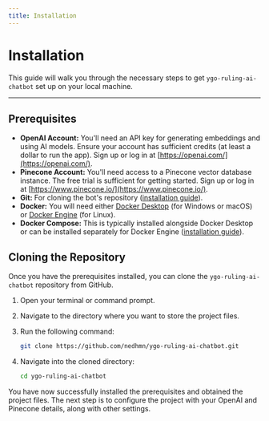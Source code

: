 ```yaml
---
title: Installation
---
```


# Installation

This guide will walk you through the necessary steps to get `ygo-ruling-ai-chatbot` set up on your local machine.

---

## Prerequisites

- **OpenAI Account:** You'll need an API key for generating embeddings and using AI models. Ensure your account has sufficient credits (at least a dollar to run the app). Sign up or log in at [https://openai.com/](https://openai.com/).
- **Pinecone Account:** You'll need access to a Pinecone vector database instance. The free trial is sufficient for getting started. Sign up or log in at [https://www.pinecone.io/](https://www.pinecone.io/).
- **Git:** For cloning the bot's repository ([installation guide](https://git-scm.com/downloads)).
- **Docker:** You will need either [Docker Desktop](https://www.docker.com/products/docker-desktop/) (for Windows or macOS) or [Docker Engine](https://docs.docker.com/engine/install/) (for Linux).
- **Docker Compose:** This is typically installed alongside Docker Desktop or can be installed separately for Docker Engine ([installation guide](https://docs.docker.com/compose/install/)).

## Cloning the Repository

Once you have the prerequisites installed, you can clone the `ygo-ruling-ai-chatbot` repository from GitHub.

1.  Open your terminal or command prompt.
2.  Navigate to the directory where you want to store the project files.
3.  Run the following command:

    ```bash
    git clone https://github.com/nedhmn/ygo-ruling-ai-chatbot.git
    ```

4.  Navigate into the cloned directory:

    ```bash
    cd ygo-ruling-ai-chatbot
    ```

You have now successfully installed the prerequisites and obtained the project files. The next step is to configure the project with your OpenAI and Pinecone details, along with other settings.
